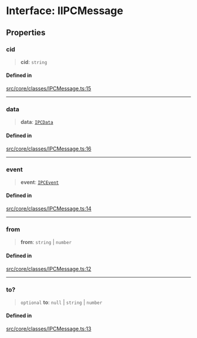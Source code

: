 # Interface: IIPCMessage

## Properties

### cid

> **cid**: `string`

#### Defined in

[src/core/classes/IPCMessage.ts:15](https://github.com/devdimer/cordium.js/blob/06472310c5bbe29a93ef738128bd60352268a62b/src/core/classes/IPCMessage.ts#L15)

***

### data

> **data**: [`IPCData`](IPCData.mdx)

#### Defined in

[src/core/classes/IPCMessage.ts:16](https://github.com/devdimer/cordium.js/blob/06472310c5bbe29a93ef738128bd60352268a62b/src/core/classes/IPCMessage.ts#L16)

***

### event

> **event**: [`IPCEvent`](../type-aliases/IPCEvent.mdx)

#### Defined in

[src/core/classes/IPCMessage.ts:14](https://github.com/devdimer/cordium.js/blob/06472310c5bbe29a93ef738128bd60352268a62b/src/core/classes/IPCMessage.ts#L14)

***

### from

> **from**: `string` \| `number`

#### Defined in

[src/core/classes/IPCMessage.ts:12](https://github.com/devdimer/cordium.js/blob/06472310c5bbe29a93ef738128bd60352268a62b/src/core/classes/IPCMessage.ts#L12)

***

### to?

> `optional` **to**: `null` \| `string` \| `number`

#### Defined in

[src/core/classes/IPCMessage.ts:13](https://github.com/devdimer/cordium.js/blob/06472310c5bbe29a93ef738128bd60352268a62b/src/core/classes/IPCMessage.ts#L13)
